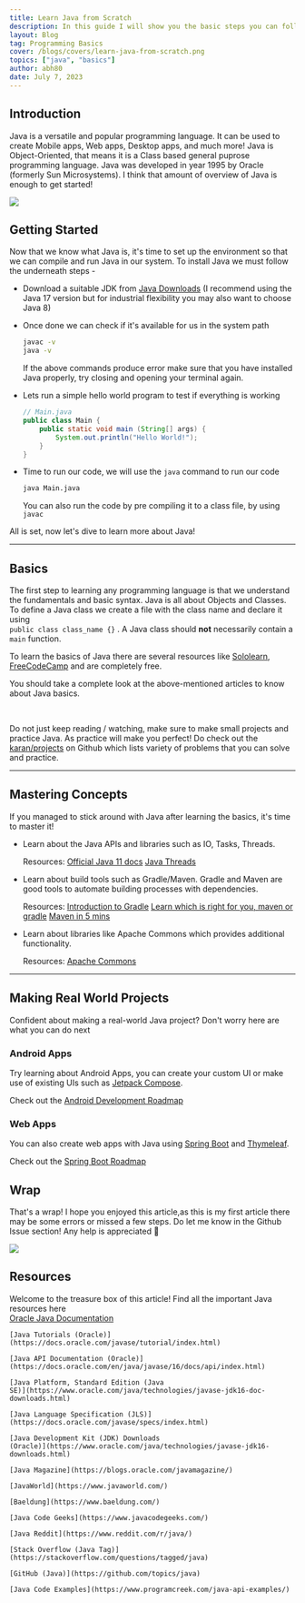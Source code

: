 ```yaml
---
title: Learn Java from Scratch
description: In this guide I will show you the basic steps you can follow to become a pro in Java.
layout: Blog
tag: Programming Basics
cover: /blogs/covers/learn-java-from-scratch.png
topics: ["java", "basics"]
author: abh80
date: July 7, 2023
---
```




## Introduction
Java is a versatile and popular programming language. It can be used to create Mobile apps, Web apps, Desktop apps, and much more!
Java is Object-Oriented, that means it is a Class based general puprose programming language. Java was developed in year 1995 by Oracle (formerly Sun Microsystems).
I think that amount of overview of Java is enough to get started!

<Image src="/blogs/assets/learn-java-from-scratch/emile-perron-xrVDYZRGdw4-unsplash.jpg"/>

## Getting Started
Now that we know what Java is, it's time to set up the environment so that we can compile and run Java in our system. To install Java we must follow the underneath steps -

- Download a suitable JDK from [Java Downloads](https://www.oracle.com/java/technologies/downloads/) (I recommend using the Java 17 version but for industrial flexibility you may also want to choose Java 8)
- Once done we can check if it's available for us in the system path

    ```bash
    javac -v
    java -v
    ```
    <Quote type="note">If the above commands produce error make sure that you have installed Java properly, try closing and
    opening your terminal again.</Quote>
- Lets run a simple hello world program to test if everything is working

  ```java
  // Main.java
  public class Main {
      public static void main (String[] args) {
          System.out.println("Hello World!");
      }
  }
    ```

- Time to run our code, we will use the `java` command to run our code

    ```bash
    java Main.java
    ```

    <Quote type="note">You can also run the code by pre compiling it to a class file, by using `javac`</Quote>

All is set, now let's dive to learn more about Java!

----
## Basics
The first step to learning any programming language is that we understand the fundamentals and basic syntax. Java is all about Objects and Classes. To define a
Java class we create a file with the class name and declare it using <br/> `public class class_name {}` . A Java class should **not** necessarily contain a `main` function.

To learn the basics of Java there are several resources like [Sololearn](https://www.sololearn.com/learn/languages/java), [FreeCodeCamp](https://www.freecodecamp.org/news/learn-java-free-java-courses-for-beginners/) and are completely free.

You should take a complete look at the above-mentioned articles to know about Java basics.

<br/>

<Quote type="warning">Do not just keep reading / watching, make sure to make small projects and practice Java. As
    practice will make you perfect! Do check out the [karan/projects](https://github.com/karan/Projects) on Github which
    lists variety of problems that you can solve and practice.</Quote>

----

## Mastering Concepts
If you managed to stick around with Java after learning the basics, it's time to master it!

- Learn about the Java APIs and libraries such as IO, Tasks, Threads.

    Resources:
    [Official Java 11 docs](https://docs.oracle.com/en/java/javase/11/docs/api/index.html)
    [Java Threads](https://www.w3schools.com/java/java_threads.asp)

- Learn about build tools such as Gradle/Maven.
    Gradle and Maven are good tools to automate building processes with dependencies.


    Resources:
    [Introduction to Gradle](https://www.baeldung.com/gradle)
    [Learn which is right for you, maven or gradle](https://www.baeldung.com/ant-maven-gradle)
    [Maven in 5 mins](https://maven.apache.org/guides/getting-started/maven-in-five-minutes.html)

- Learn about libraries like Apache Commons which provides additional functionality.

    Resources:
    [Apache Commons](https://www.baeldung.com/java-commons-lang-3)

----

## Making Real World Projects
Confident about making a real-world Java project? Don't worry here are what you can do next

### Android Apps
Try learning about Android Apps, you can create your custom UI or make use of existing UIs such as [Jetpack Compose](https://developer.android.com/jetpack/compose).

Check out the [Android Development Roadmap](https://roadmap.sh/android)

### Web Apps
You can also create web apps with Java using [Spring Boot](https://spring.io/guides/gs/spring-boot/) and [Thymeleaf](https://www.thymeleaf.org/).

Check out the [Spring Boot Roadmap](https://roadmap.sh/spring-boot)

## Wrap
That's a wrap! I hope you enjoyed this article,as this is my first article there may be some errors or missed a few steps. Do let me know in the Github Issue section! Any help is appreciated 👏

<Image
    src="https://media1.giphy.com/media/3ohc0UBfKFgX8dXkB2/giphy.gif?cid=ecf05e470wt8pri58lanc75s5v5nuimax5u8nwbcyh945ndt&ep=v1_gifs_search&rid=giphy.gif&ct=g"/>

## Resources
Welcome to the treasure box of this article! Find all the important Java resources here
<br/>
<ShowResources>
    [Oracle Java Documentation](https://docs.oracle.com/en/java/javase/index.html)

    [Java Tutorials (Oracle)](https://docs.oracle.com/javase/tutorial/index.html)

    [Java API Documentation (Oracle)](https://docs.oracle.com/en/java/javase/16/docs/api/index.html)

    [Java Platform, Standard Edition (Java
    SE)](https://www.oracle.com/java/technologies/javase-jdk16-doc-downloads.html)

    [Java Language Specification (JLS)](https://docs.oracle.com/javase/specs/index.html)

    [Java Development Kit (JDK) Downloads
    (Oracle)](https://www.oracle.com/java/technologies/javase-jdk16-downloads.html)

    [Java Magazine](https://blogs.oracle.com/javamagazine/)

    [JavaWorld](https://www.javaworld.com/)

    [Baeldung](https://www.baeldung.com/)

    [Java Code Geeks](https://www.javacodegeeks.com/)

    [Java Reddit](https://www.reddit.com/r/java/)

    [Stack Overflow (Java Tag)](https://stackoverflow.com/questions/tagged/java)

    [GitHub (Java)](https://github.com/topics/java)

    [Java Code Examples](https://www.programcreek.com/java-api-examples/)
</ShowResources>
